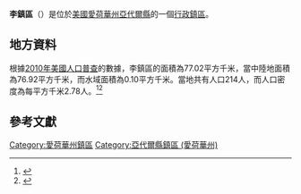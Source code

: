 {{noteTA
|G1=USState
|G2=地名
|G3=Unit
}}
{{Infobox settlement
|official_name            = 李鎮區
|native_name = Lee Township
|settlement_type          = [[行政鎮區|行政鎮區]]
|image_skyline            = 
|imagesize                = 
|image_map                = Map highlighting Lee Township, Adair County, Iowa.svg
|mapsize                  = 250px
|pushpin_map  =USA Iowa
|pushpin_label = 李鎮區
|pushpin_label_position   = top
|pushpin_map_caption      = 李鎮區在愛荷華州的位置
|subdivision_type         = [[世界政區索引|國家]]
|subdivision_type1        = [[美国州份|州份]]
|subdivision_type2        = [[愛荷華州行政区划|縣]]
|subdivision_name         = [[美国|美国]]
|subdivision_name1        = [[愛荷華州|愛荷華州]]
|subdivision_name2        = [[亞代爾縣_(愛荷華州)|亞代爾縣]]
|elevation_ft             = 1289
|elevation_m              = 393
|timezone                 = [[北美中部時區|北美中部時區]]
|area_total_km2           = 77.02
|area_land_km2            = 76.92
|area_water_km2           = 0.10
|area_total_sq_mi         = 
|area_land_sq_mi          = 
|area_water_sq_mi         = 
|population_as_of         = [[2010年美國人口普查|2010]]
|population_footnotes     = 
|population_total         = 214
|population_density_km2   = auto
|population_density_sq_mi = auto
|utc_offset               = -6
|coordinates              = {{coord|41|17|07|N|94|24|26|W|type:city_region:US-AL_source:GNS-enwiki|display=inline,title}}
| coor_pinpoint           = 
| coordinates_footnotes   = 
|timezone_DST             = CDT
|utc_offset_DST           = -5
|postal_code_type         = [[美國郵區編號|郵區編號]]
|postal_code              = 
|area_code                = {{link-en|电话区号641|Area code 641|641}}
|blank_name = [[地名信息系统|GNIS ID]]
|blank_info = 468197
}}
'''李鎮區'''（{{lang-en|Lee Township}}）是位於[[美國|美國]][[愛荷華州|愛荷華州]][[亞代爾縣_(愛荷華州)|亞代爾縣]]的一個[[行政鎮區|行政鎮區]]。

== 地方資料 ==
根據[[2010年美國人口普查|2010年美國人口普查]]的數據，李鎮區的面積為77.02平方千米，當中陸地面積為76.92平方千米，而水域面積為0.10平方千米。當地共有人口214人，而人口密度為每平方千米2.78人。<ref name="GR8">{{cite web|url=http://factfinder2.census.gov|publisher=[[美国人口调查局|美国人口调查局]]|accessdate=2011-05-14|title=American FactFinder|archive-date=2013-09-11|archive-url=https://web.archive.org/web/20130911234518/http://factfinder2.census.gov/|dead-url=no}}</ref><ref>{{cite web|url=https://www.citypopulation.de/en/usa/iowa/admin/|title=USA: Iowa (Counties and Townships) - City Population}}</ref>

== 參考文獻 ==
{{reflist}}

{{亞代爾縣 (愛荷華州)}}

{{DEFAULTSORT:Lee Township}}
[[Category:愛荷華州鎮區|Category:愛荷華州鎮區]]
[[Category:亞代爾縣鎮區_(愛荷華州)|Category:亞代爾縣鎮區 (愛荷華州)]]

{{Iowa-geo-stub}}